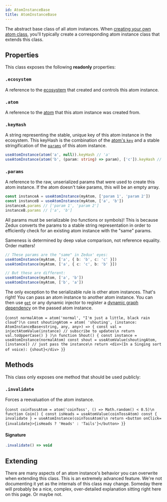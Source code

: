 ```yaml
---
id: AtomInstanceBase
title: AtomInstanceBase
---
```



The abstract base class of all atom instances. When [creating your own atom class](/not-done), you'll typically create a corresponding atom instance class that extends this class.

## Properties

This class exposes the following **readonly** properties:

### `.ecosystem`

A reference to the [ecosystem](Ecosystem) that created and controls this atom instance.

### `.atom`

A reference to the [atom](Atom) that this atom instance was created from.

### `.keyHash`

A string representing the stable, unique key of this atom instance in the ecosystem. This keyHash is the combination of the [atom's `key`](AtomBase#key) and a stable stringification of the [`params`](#params) of this atom instance.

```ts
useAtomInstance(atom('a', null)).keyHash // 'a'
useAtomInstance(atom('b', (param: string) => param), ['c']).keyHash // 'b-["c"]'
```

### `.params`

A reference to the raw, unserialized params that were used to create this atom instance. If the atom doesn't take params, this will be an empty array.

```ts
const instanceA = useAtomInstance(myAtom, ['param 1', 'param 2'])
const instanceB = useAtomInstance(myAtom, ['a', 'b'])
instanceA.params // ['param 1', 'param 2']
instanceB.params // ['a', 'b']
```

All params must be serializable (no functions or symbols)! This is because Zedux converts the params to a stable string representation in order to efficiently check for an existing atom instance with the "same" params.

Sameness is determined by deep value comparison, not reference equality. Order matters!

```ts
// These params are the "same" in Zedux' eyes:
useAtomInstance(myAtom, ['a', { b: 'b', c: 'c' }])
useAtomInstance(myAtom, ['a', { c: 'c', b: 'b' }])

// But these are different:
useAtomInstance(myAtom, ['a', 'b'])
useAtomInstance(myAtom, ['b', 'a'])
```

The only exception to the serializable rule is other atom instances. That's right! You can pass an atom instance to another atom instance. You can then use [`get`](../injectors/injectGet) or any dynamic injector to register a [dynamic graph dependency](../glossary#dynamic-graph-dependency) on the passed atom instance.

<LiveEditor resultVar="Shout">{`
const normalAtom = atom('normal', "I'm just a little, black rain cloud")\n
const shoutingAtom = atom(
  'shouting',
  (instance: AtomInstanceBase<string, any, any>) => {
    const val = injectAtomValue(instance) // subscribe to updates\n
    return val.toUpperCase()
  }
)\n
function Shout() {
  const instance = useAtomInstance(normalAtom)
  const shout = useAtomValue(shoutingAtom, [instance]) // just pass the instance\n
  return <div>(In a Singing sort of voice): {shout}</div>
}
`}</LiveEditor>

## Methods

This class only exposes one method that should be used publicly:

### `.invalidate`

Forces a reevaluation of the atom instance.

<LiveEditor resultVar="Coin">{`
const coinTossAtom = atom('coinToss', () => Math.random() < 0.5)\n
function Coin() {
  const isHeads = useAtomValue(coinTossAtom)
  const { invalidate } = useAtomInstance(coinTossAtom)\n
  return <button onClick={invalidate}>{isHeads ? 'Heads' : 'Tails'}</button>
}
`}</LiveEditor>

#### Signature

```ts
.invalidate() => void
```

## Extending

There are many aspects of an atom instance's behavior you can overwrite when extending this class. This is an extremely advanced feature. We're not documenting it yet as the internals of this class may change. Someday there will probably be a nice, complex, over-detailed explanation sitting right here on this page. Or maybe not.
